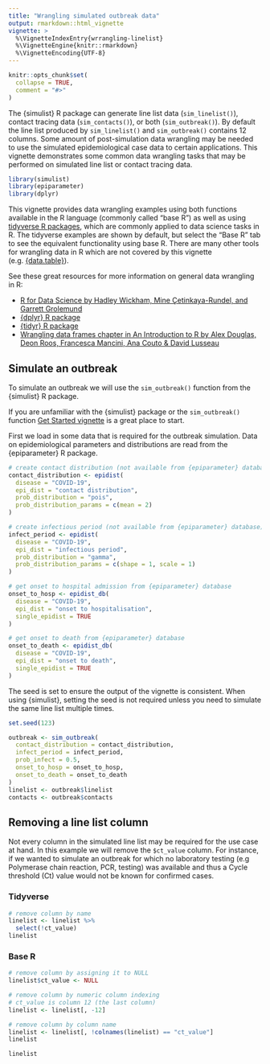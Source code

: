 ```yaml
---
title: "Wrangling simulated outbreak data"
output: rmarkdown::html_vignette
vignette: >
  %\VignetteIndexEntry{wrrangling-linelist}
  %\VignetteEngine{knitr::rmarkdown}
  %\VignetteEncoding{UTF-8}
---
```


```r
knitr::opts_chunk$set(
  collapse = TRUE,
  comment = "#>"
)
```

The {simulist} R package can generate line list data (`sim_linelist()`), contact tracing data (`sim_contacts()`), or both (`sim_outbreak()`). By default the line list produced by `sim_linelist()` and `sim_outbreak()` contains 12 columns. Some amount of post-simulation data wrangling may be needed to use the simulated epidemiological case data to certain applications. This vignette demonstrates some common data wrangling tasks that may be performed on simulated line list or contact tracing data.

```r
library(simulist)
library(epiparameter)
library(dplyr)
```

This vignette provides data wrangling examples using both functions available in the R language (commonly called "base R") as well as using [tidyverse R packages](https://www.tidyverse.org/), which are commonly applied to data science tasks in R. The tidyverse examples are shown by default, but select the "Base R" tab to see the equivalent functionality using base R. There are many other tools for wrangling data in R which are not covered by this vignette (e.g. [{data.table}](https://rdatatable.gitlab.io/data.table/)).

::: {.alert .alert-info}
See these great resources for more information on general data wrangling in R:

* [R for Data Science by Hadley Wickham, Mine Çetinkaya-Rundel, and Garrett Grolemund](https://r4ds.hadley.nz/)
* [{dplyr} R package](https://dplyr.tidyverse.org/)
* [{tidyr} R package](https://github.com/tidyverse/tidyr)
* [Wrangling data frames chapter in An Introduction to R by Alex Douglas, Deon Roos, Francesca Mancini, Ana Couto & David Lusseau](https://intro2r.com/wrangling-data-frames.html)
:::

## Simulate an outbreak

To simulate an outbreak we will use the `sim_outbreak()` function from the {simulist} R package.

::: {.alert .alert-info}
If you are unfamiliar with the {simulist} package or the `sim_outbreak()` function [Get Started vignette](simulist.html) is a great place to start.
:::

First we load in some data that is required for the outbreak simulation. Data on epidemiological parameters and distributions are read from the {epiparameter} R package.

```r
# create contact distribution (not available from {epiparameter} database)
contact_distribution <- epidist(
  disease = "COVID-19",
  epi_dist = "contact distribution",
  prob_distribution = "pois",
  prob_distribution_params = c(mean = 2)
)

# create infectious period (not available from {epiparameter} database)
infect_period <- epidist(
  disease = "COVID-19",
  epi_dist = "infectious period",
  prob_distribution = "gamma",
  prob_distribution_params = c(shape = 1, scale = 1)
)

# get onset to hospital admission from {epiparameter} database
onset_to_hosp <- epidist_db(
  disease = "COVID-19",
  epi_dist = "onset to hospitalisation",
  single_epidist = TRUE
)

# get onset to death from {epiparameter} database
onset_to_death <- epidist_db(
  disease = "COVID-19",
  epi_dist = "onset to death",
  single_epidist = TRUE
)
```

The seed is set to ensure the output of the vignette is consistent. When using {simulist}, setting the seed is not required unless you need to simulate the same line list multiple times.

```r
set.seed(123)
```

```r
outbreak <- sim_outbreak(
  contact_distribution = contact_distribution,
  infect_period = infect_period,
  prob_infect = 0.5,
  onset_to_hosp = onset_to_hosp,
  onset_to_death = onset_to_death
)
linelist <- outbreak$linelist
contacts <- outbreak$contacts
```

## Removing a line list column {.tabset}

Not every column in the simulated line list may be required for the use case at hand. In this example we will remove the `$ct_value` column. For instance, if we wanted to simulate an outbreak for which no laboratory testing (e.g Polymerase chain reaction, PCR, testing) was available and thus a Cycle threshold (Ct) value would not be known for confirmed cases.

### Tidyverse

```r
# remove column by name
linelist <- linelist %>%
  select(!ct_value)
linelist
```

### Base R

```r
# remove column by assigning it to NULL
linelist$ct_value <- NULL

# remove column by numeric column indexing
# ct_value is column 12 (the last column)
linelist <- linelist[, -12]

# remove column by column name
linelist <- linelist[, !colnames(linelist) == "ct_value"]
linelist
```

```r
linelist
```

## {-}
